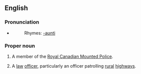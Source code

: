 ==English==

===Pronunciation===
* {{audio|en-ca-mountie.ogg|Audio (CA)}}
*:Rhymes: [[Rhymes:English:-aʊnti|-aʊnti]]

===Proper noun===
{{en-proper noun|Mounties}}

# {{context|Canadian|informal}} A member of the [[w:Royal Canadian Mounted Police|Royal Canadian Mounted Police]].
# {{context|US|informal}} A [[law]] [[officer]], particularly an officer patrolling [[rural]] [[highways]].